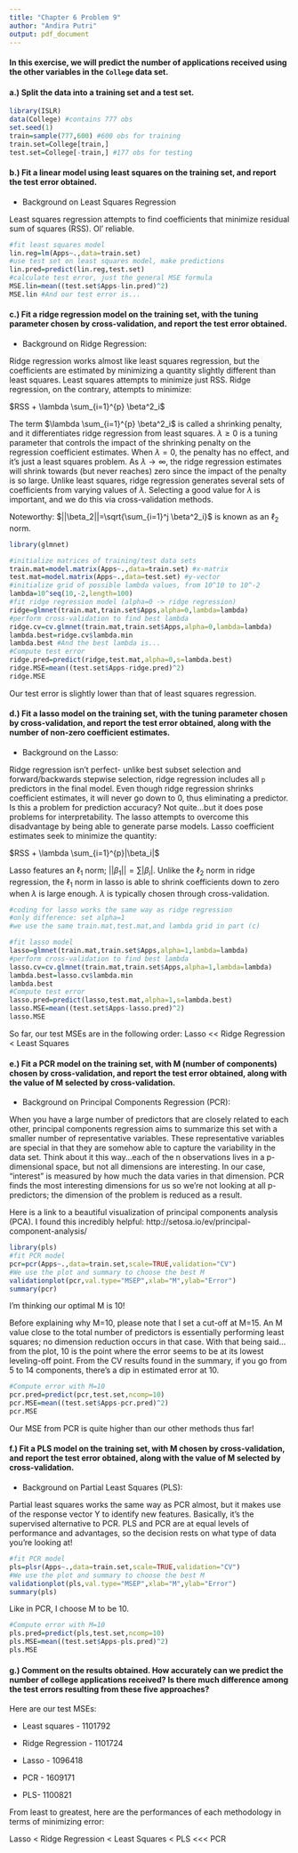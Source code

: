 ---
title: "Chapter 6 Problem 9"
author: "Andira Putri"
output: pdf_document
---

#### In this exercise, we will predict the number of applications received using the other variables in the `College` data set.

#### a.) Split the data into a training set and a test set.

```{r}
library(ISLR)
data(College) #contains 777 obs
set.seed(1)
train=sample(777,600) #600 obs for training
train.set=College[train,]
test.set=College[-train,] #177 obs for testing
```

#### b.) Fit a linear model using least squares on the training set, and report the test error obtained.

* Background on Least Squares Regression

Least squares regression attempts to find coefficients that minimize residual sum of squares (RSS). Ol' reliable.

```{r}
#fit least squares model
lin.reg=lm(Apps~.,data=train.set)
#use test set on least squares model, make predictions
lin.pred=predict(lin.reg,test.set)
#calculate test error, just the general MSE formula
MSE.lin=mean((test.set$Apps-lin.pred)^2)
MSE.lin #And our test error is...
```


#### c.) Fit a ridge regression model on the training set, with the tuning parameter chosen by cross-validation, and report the test error obtained.

* Background on Ridge Regression:

Ridge regression works almost like least squares regression, but the coefficients are estimated by minimizing a quantity slightly different than least squares. Least squares attempts to minimize just RSS. Ridge regression, on the contrary, attempts to minimize:

$RSS + \lambda \sum_{i=1}^{p} \beta^2_i$

The term $\lambda \sum_{i=1}^{p} \beta^2_i$ is called a shrinking penalty, and it differentiates ridge regression from least squares. $\lambda \ge 0$ is a tuning parameter that controls the impact of the shrinking penalty on the regression coefficient estimates. When $\lambda=0$, the penalty has no effect, and it's just a least squares problem. As $\lambda\to\infty$, the ridge regression estimates will shrink towards (but never reaches) zero since the impact of the penalty is so large. Unlike least squares, ridge regression generates several sets of coefficients from varying values of $\lambda$. Selecting a good value for $\lambda$ is important, and we do this via cross-validation methods.

Noteworthy: $||\beta_2||=\sqrt{\sum_{i=1}^j \beta^2_i}$ is known as an $\ell_2$ norm.

```{r message=FALSE}
library(glmnet)
```
```{r}
#initialize matrices of training/test data sets
train.mat=model.matrix(Apps~.,data=train.set) #x-matrix
test.mat=model.matrix(Apps~.,data=test.set) #y-vector
#initialize grid of possible lambda values, from 10^10 to 10^-2
lambda=10^seq(10,-2,length=100)
#fit ridge regression model (alpha=0 -> ridge regression)
ridge=glmnet(train.mat,train.set$Apps,alpha=0,lambda=lambda)
#perform cross-validation to find best lambda
ridge.cv=cv.glmnet(train.mat,train.set$Apps,alpha=0,lambda=lambda)
lambda.best=ridge.cv$lambda.min
lambda.best #And the best lambda is...
#Compute test error
ridge.pred=predict(ridge,test.mat,alpha=0,s=lambda.best)
ridge.MSE=mean((test.set$Apps-ridge.pred)^2)
ridge.MSE
```
Our test error is slightly lower than that of least squares regression.

#### d.) Fit a lasso model on the training set, with the tuning parameter chosen by cross-validation, and report the test error obtained, along with the number of non-zero coefficient estimates.

* Background on the Lasso:

Ridge regression isn't perfect- unlike best subset selection and forward/backwards stepwise selection, ridge regression includes all `p` predictors in the final model. Even though ridge regression shrinks coefficient estimates, it will never go down to 0, thus eliminating a predictor. Is this a problem for prediction accuracy? Not quite...but it does pose problems for interpretability. The lasso attempts to overcome this disadvantage by being able to generate parse models. Lasso coefficient estimates seek to minimize the quantity:

$RSS + \lambda \sum_{i=1}^{p}|\beta_i|$

Lasso features an $\ell_1$ norm; $||\beta_1|| = \sum |\beta_i|$. Unlike the $\ell_2$ norm in ridge regression, the $\ell_1$ norm in lasso is able to shrink coefficients down to zero when $\lambda$ is large enough. $\lambda$ is typically chosen through cross-validation. 

```{r}
#coding for lasso works the same way as ridge regression
#only difference: set alpha=1
#we use the same train.mat,test.mat,and lambda grid in part (c)

#fit lasso model
lasso=glmnet(train.mat,train.set$Apps,alpha=1,lambda=lambda)
#perform cross-validation to find best lambda
lasso.cv=cv.glmnet(train.mat,train.set$Apps,alpha=1,lambda=lambda)
lambda.best=lasso.cv$lambda.min
lambda.best
#Compute test error
lasso.pred=predict(lasso,test.mat,alpha=1,s=lambda.best)
lasso.MSE=mean((test.set$Apps-lasso.pred)^2)
lasso.MSE
```

So far, our test MSEs are in the following order: Lasso << Ridge Regression < Least Squares

#### e.) Fit a PCR model on the training set, with M (number of components) chosen by cross-validation, and report the test error obtained, along with the value of M selected by cross-validation.

* Background on Principal Components Regression (PCR):

When you have a large number of predictors that are closely related to each other, principal components regression aims to summarize this set with a smaller number of representative variables. These representative variables are special in that they are somehow able to capture the variability in the data set. Think about it this way...each of the n observations lives in a p-dimensional space, but not all dimensions are interesting. In our case, "interest" is measured by how much the data varies in that dimension. PCR finds the most interesting dimensions for us so we're not looking at all p-predictors; the dimension of the problem is reduced as a result.

Here is a link to a beautiful visualization of principal components analysis (PCA). I found this incredibly helpful: http://setosa.io/ev/principal-component-analysis/

```{r}
library(pls)
#fit PCR model
pcr=pcr(Apps~.,data=train.set,scale=TRUE,validation="CV")
#We use the plot and summary to choose the best M
validationplot(pcr,val.type="MSEP",xlab="M",ylab="Error")
summary(pcr)
```

I'm thinking our optimal M is 10! 

Before explaining why M=10, please note that I set a cut-off at M=15. An M value close to the total number of predictors is essentially performing least squares; no dimension reduction occurs in that case. With that being said...from the plot, 10 is the point where the error seems to be at its lowest leveling-off point. From the CV results found in the summary, if you go from 5 to 14 components, there's a dip in estimated error at 10. 

```{r}
#Compute error with M=10
pcr.pred=predict(pcr,test.set,ncomp=10)
pcr.MSE=mean((test.set$Apps-pcr.pred)^2)
pcr.MSE
```
Our MSE from PCR is quite higher than our other methods thus far!

#### f.) Fit a PLS model on the training set, with M chosen by cross-validation, and report the test error obtained, along with the value of M selected by cross-validation.

* Background on Partial Least Squares (PLS):

Partial least squares works the same way as PCR almost, but it makes use of the response vector Y to identify new features. Basically, it's the supervised alternative to PCR. PLS and PCR are at equal levels of performance and advantages, so the decision rests on what type of data you're looking at!

```{r}
#fit PCR model
pls=plsr(Apps~.,data=train.set,scale=TRUE,validation="CV")
#We use the plot and summary to choose the best M
validationplot(pls,val.type="MSEP",xlab="M",ylab="Error")
summary(pls)

```

Like in PCR, I choose M to be 10.

```{r}
#Compute error with M=10
pls.pred=predict(pls,test.set,ncomp=10)
pls.MSE=mean((test.set$Apps-pls.pred)^2)
pls.MSE
```

#### g.) Comment on the results obtained. How accurately can we predict the number of college applications received? Is there much difference among the test errors resulting from these five approaches?

Here are our test MSEs:

* Least squares - 1101792

* Ridge Regression - 1101724
 
* Lasso - 1096418

* PCR - 1609171

* PLS- 1100821

From least to greatest, here are the performances of each methodology in terms of minimizing error:

Lasso < Ridge Regression < Least Squares < PLS <<< PCR
